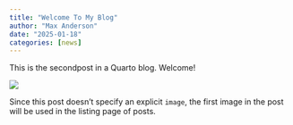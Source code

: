 ```yaml
---
title: "Welcome To My Blog"
author: "Max Anderson"
date: "2025-01-18"
categories: [news]
---
```


This is the secondpost in a Quarto blog. Welcome!

![](thumbnail.jpg)

Since this post doesn't specify an explicit `image`, the first image in the post will be used in the listing page of posts.
